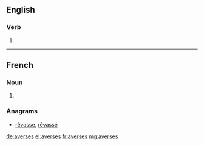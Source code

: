 ==English==

===Verb===
{{head|en|verb form}}

# {{en-third-person singular of|averse}}

----

==French==

===Noun===
{{head|fr|plural|g=f-p}}

# {{plural of|averse|lang=fr}}

===Anagrams===
* [[rêvasse#French|rêvasse]], [[rêvassé#French|rêvassé]]

[[de:averses]]
[[el:averses]]
[[fr:averses]]
[[mg:averses]]